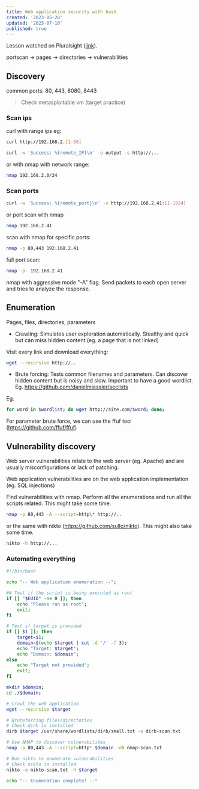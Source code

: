 ```yaml
---
title: Web application security with bash
created: '2023-05-20'
updated: '2023-07-10'
published: true
---
```


Lesson watched on Pluralsight ([link](https://app.pluralsight.com/library/courses/bash-scan-web-applications/table-of-contents)).

portscan -> pages -> directories -> vulnerabilities

## Discovery

common ports: 80, 443, 8080, 8443

> Check metasploitable vm (target practice)

### Scan ips

curl with range ips eg:

```bash
curl http://192.168.2.[1-50]
```

```bash
curl -w 'Success: %{remote_IP}\n' -o output -s http://...
```

or with nmap with network range:

```bash
nmap 192.168.2.0/24
```

### Scan ports

```bash
curl -w 'Success: %{remote_port}\n' -s http://192.168.2.41:[1-1024]
```

or port scan with nmap

```bash
nmap 192.168.2.41
```

scan with nmap for specific ports:

```bash
nmap -p 80,443 192.168.2.41
```

full port scan:

```bash
nmap -p- 192.168.2.41
```

nmap with aggressive mode "-A" flag. Send packets to each open server and tries to analyze the response.

## Enumeration

Pages, files, directories, parameters

-   Crawling: Simulates user exploration automatically. Stealthy and quick but can miss hidden content (eg. a page that is not linked)

Visit every link and download everything:

```bash
wget --recursive http://..
```

-   Brute forcing: Tests common filenames and parameters. Can discover hidden content but is noisy and slow. Important to have a good wordlist. Eg. https://github.com/danielmiessler/seclists

Eg.

```bash
for word in $wordlist; do wget http://site.com/$word; done;
```

For parameter brute force, we can use the ffuf tool (https://github.com/ffuf/ffuf)

## Vulnerability discovery

Web server vulnerabilities relate to the web server (eg. Apache) and are usually misconfigurations or lack of patching.

Web application vulnerabilities are on the web application implementation (eg. SQL injections)

Find vulnerabilities with nmap. Perform all the enumerations and run all the scripts related. This might take some time.

```bash
nmap -p 80,443 -A --script=http\* http://..
```

or the same with nikto (https://github.com/sullo/nikto). This might also take some time.

```bash
nikto -h http://...
```

### Automating everything

```bash
#!/bin/bash

echo "-- Web application enumeration --";

## Test if the script is being executed as root
if [[ "$EUID" -ne 0 ]]; then
	echo "Please run as root";
	exit;
fi

# Test if target is provided
if [[ $1 ]]; then
	target=$1;
	domain=$(echo $target | cut -d '/' -f 3);
	echo "Target: $target";
	echo "Domain: $domain";
else
	echo "Target not provided";
	exit;
fi

mkdir $domain;
cd ./$domain;

# Crawl the web application
wget --recursive $target

# Bruteforcing files/directories
# Check dirb is installed
dirb $target /usr/share/wordlists/dirb/small.txt -o dirb-scan.txt

# Use NMAP to discover vulnerabilites
nmap -p 80,443 -A --script=http* $domain -oN nmap-scan.txt

# Run nikto to enumerate vulnerabilities
# Check nikto is installed
nikto -o nikto-scan.txt -h $target

echo "-- Enumeration complete! --"
```
